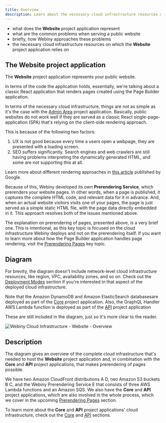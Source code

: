 ```yaml
---
title: Overview
description: Learn about the necessary cloud infrastructure resources on which the Website project application relies on.
---
```



<Alert type="success" title="What you’ll learn">

- what does the **Website** project application represent
- what are the common problems when serving a public website
- briefly, how Webiny approaches these problems
- the necessary cloud infrastructure resources on which the **Website** project application relies on

</Alert>

## The Website project application

The **Website** project application represents your public website.

In terms of the code the application holds, essentially, we're talking about a classic React application that renders pages created using the Page Builder application.

In terms of the necessary cloud infrastructure, things are not as simple as it's the case with the [Admin Area](../../architecture/admin/introduction) project application. Basically, public websites do not work well if they are served as a classic React single-page-application (SPA) that's relying on the client-side rendering approach.

This is because of the following two factors:

1. UX is not good because every time a users open a webpage, they are presented with a loading screen.
2. SEO suffers significantly. Search engines and web crawlers are still having problems interpreting the dynamically generated HTML, and some are not supporting this at all.

<Alert type="info">

Learn more about different rendering approaches in [this article](https://developers.google.com/web/updates/2019/02/rendering-on-the-web) published by Google.

</Alert>

Because of this, Webiny developed its own **Prerendering Service**, which prerenders your website pages. In other words, when a page is published, it captures the complete HTML code, and relevant data for it in advance. And, when an actual website visitors visits one of your pages, the page is just served as a simple static HTML file, with the page data directly embedded in it. This approach resolves both of the issues mentioned above.

<Alert type="success">

The explanation on prerendering of pages, presented above, is a very brief one. This is intentional, as this key topic is focused on the cloud infrastructure Webiny deploys and not on the prerendering itself. If you want to learn more about how the Page Builder application handles page rendering, visit the [Prerendering Pages](/docs/{version}/architecture/website/prerendering-pages) key topic.

</Alert>

## Diagram

<Alert type="info">

For brevity, the diagram doesn't include network-level cloud infrastructure resources, like region, VPC, availability zones, and so on. Check out the [Deployment Modes](../deployment-modes/introduction) section if you're interested in that aspect of the deployed cloud infrastructure.

</Alert>

<Alert type="info">

Note that the Amazon DynamoDB and Amazon ElasticSearch databasesare deployed as part of the [Core](../core/overview) project application. Also, the GraphQL Handler AWS Lambda function is deployed as part of the [API](../api/overview) project application 

These are still included in the diagram, just so it's more clear to the reader. 

</Alert>

<Image src={websiteOverview} title="Webiny Cloud Infrastructure - Website - Overview" shadow={false}/>

## Description

The diagram gives an overview of the complete cloud infrastructure that's needed to host the **Website** project application and, in combination with the **Core** and **API** project applications, that makes prerendering of pages possible.

We have two Amazon CloudFront distributions <diagram-letter>A</diagram-letter> <diagram-letter>D</diagram-letter>, two Amazon S3 buckets <diagram-letter>B</diagram-letter> <diagram-letter>C</diagram-letter>, and the Webiny Prerendering Service <diagram-letter>E</diagram-letter> that consists of three AWS Lambda functions and an Amazon SQS. We also have the **Core** and **API** project applications, which are also involved in the whole process, which we cover in the upcoming [Prerendering Pages](prerendering-pages) section.

<Alert type="info">

To learn more about the **Core** and **API** project applications' cloud infrastructure, check out the [Core](../../architecture/core/introduction) and [API](../../architecture/api/introduction) sections.

</Alert>
